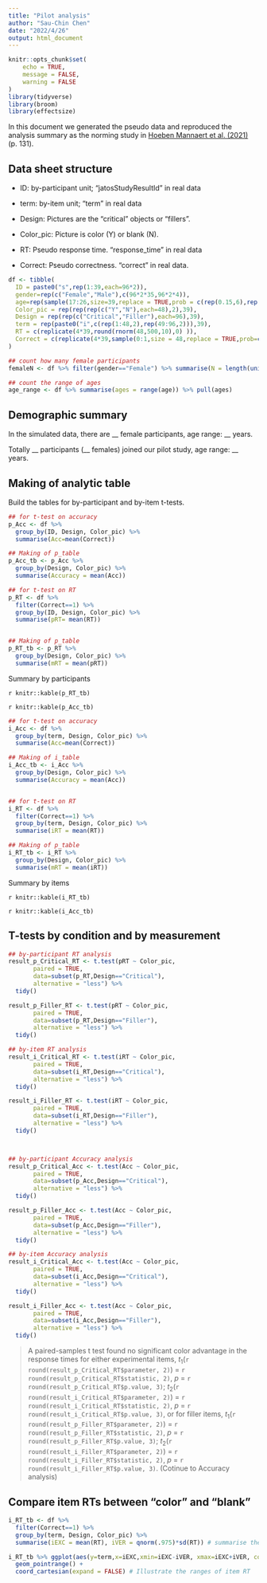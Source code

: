 ```yaml
---
title: "Pilot analysis"
author: "Sau-Chin Chen"
date: "2022/4/26"
output: html_document
---
```


```r
knitr::opts_chunk$set(
	echo = TRUE,
	message = FALSE,
	warning = FALSE
)
library(tidyverse)
library(broom)
library(effectsize)
```

In this document we generated the pseudo data and reproduced the analysis summary as the norming study in [Hoeben Mannaert et al. (2021)](https://link.springer.com/article/10.3758/s13421-020-01078-6#Sec4) (p. 131).


## Data sheet structure

- ID: by-participant unit; "jatosStudyResultId" in real data
- term: by-item unit; "term" in real data

- Design: Pictures are the "critical" objects or "fillers".
- Color_pic: Picture is color (Y) or blank (N).

- RT: Pseudo response time.  "response_time" in real data
- Correct: Pseudo correctness. "correct" in real data.

```r
df <- tibble(
  ID = paste0("s",rep(1:39,each=96*2)),
  gender=rep(c("Female","Male"),c(96*2*35,96*2*4)),
  age=rep(sample(17:26,size=39,replace = TRUE,prob = c(rep(0.15,6),rep(0.1/4,4))),each=96*2),
  Color_pic	= rep(rep(rep(c("Y","N"),each=48),2),39),
  Design = rep(rep(c("Critical","Filler"),each=96),39),
  term = rep(paste0("i",c(rep(1:48,2),rep(49:96,2))),39),
  RT = c(replicate(4*39,round(rnorm(48,500,10),0) )),
  Correct = c(replicate(4*39,sample(0:1,size = 48,replace = TRUE,prob=c(.01,.99)) ))
)

## count how many female participants
femaleN <- df %>% filter(gender=="Female") %>% summarise(N = length(unique(ID)) ) %>% pull(N)

## count the range of ages
age_range <- df %>% summarise(ages = range(age)) %>% pull(ages)
```



## Demographic summary

In the simulated data, there are __ female participants, age range: __ years.

Totally __ participants (__ females) joined our pilot study, age range: __ years.

## Making of analytic table

Build the tables for by-participant and by-item t-tests.

```r
## for t-test on accuracy
p_Acc <- df %>%
  group_by(ID, Design, Color_pic) %>%
  summarise(Acc=mean(Correct))

## Making of p_table
p_Acc_tb <- p_Acc %>%
  group_by(Design, Color_pic) %>%
  summarise(Accuracy = mean(Acc))

## for t-test on RT
p_RT <- df %>%
  filter(Correct==1) %>%
  group_by(ID, Design, Color_pic) %>%
  summarise(pRT= mean(RT))


## Making of p_table
p_RT_tb <- p_RT %>%
  group_by(Design, Color_pic) %>%
  summarise(mRT = mean(pRT))

```

Summary by participants

`r knitr::kable(p_RT_tb)`


`r knitr::kable(p_Acc_tb)`

```r
## for t-test on accuracy
i_Acc <- df %>%
  group_by(term, Design, Color_pic) %>%
  summarise(Acc=mean(Correct))

## Making of i_table
i_Acc_tb <- i_Acc %>%
  group_by(Design, Color_pic) %>%
  summarise(Accuracy = mean(Acc))


## for t-test on RT
i_RT <- df %>%
  filter(Correct==1) %>%
  group_by(term, Design, Color_pic) %>%
  summarise(iRT = mean(RT))

## Making of p_table
i_RT_tb <- i_RT %>%
  group_by(Design, Color_pic) %>%
  summarise(mRT = mean(iRT))
```

Summary by items

`r knitr::kable(i_RT_tb)`


`r knitr::kable(i_Acc_tb)`




## T-tests by condition and by measurement

```r
## by-participant RT analysis 
result_p_Critical_RT <- t.test(pRT ~ Color_pic,
       paired = TRUE,
       data=subset(p_RT,Design=="Critical"),
       alternative = "less") %>%
  tidy()

result_p_Filler_RT <- t.test(pRT ~ Color_pic,
       paired = TRUE,
       data=subset(p_RT,Design=="Filler"),
       alternative = "less") %>%
  tidy()

## by-item RT analysis 
result_i_Critical_RT <- t.test(iRT ~ Color_pic,
       paired = TRUE,
       data=subset(i_RT,Design=="Critical"),
       alternative = "less") %>%
  tidy()

result_i_Filler_RT <- t.test(iRT ~ Color_pic,
       paired = TRUE,
       data=subset(i_RT,Design=="Filler"),
       alternative = "less") %>%
  tidy()



## by-participant Accuracy analysis
result_p_Critical_Acc <- t.test(Acc ~ Color_pic,
       paired = TRUE,
       data=subset(p_Acc,Design=="Critical"),
       alternative = "less") %>%
  tidy()

result_p_Filler_Acc <- t.test(Acc ~ Color_pic,
       paired = TRUE,
       data=subset(p_Acc,Design=="Filler"),
       alternative = "less") %>%
  tidy()

## by-item Accuracy analysis
result_i_Critical_Acc <- t.test(Acc ~ Color_pic,
       paired = TRUE,
       data=subset(i_Acc,Design=="Critical"),
       alternative = "less") %>%
  tidy()

result_i_Filler_Acc <- t.test(Acc ~ Color_pic,
       paired = TRUE,
       data=subset(i_Acc,Design=="Filler"),
       alternative = "less") %>%
  tidy()

```


> A paired-samples t test found no significant color advantage in the response times for either experimental items, $t_1$(`r round(result_p_Critical_RT$parameter, 2)`) = `r round(result_p_Critical_RT$statistic, 2)`, *p* = `r round(result_p_Critical_RT$p.value, 3)`; $t_2$(`r round(result_i_Critical_RT$parameter, 2)`) = `r round(result_i_Critical_RT$statistic, 2)`, *p* = `r round(result_i_Critical_RT$p.value, 3)`, or for filler items,  $t_1$(`r round(result_p_Filler_RT$parameter, 2)`) = `r round(result_p_Filler_RT$statistic, 2)`, *p* = `r round(result_p_Filler_RT$p.value, 3)`; $t_2$(`r round(result_i_Filler_RT$parameter, 2)`) = `r round(result_i_Filler_RT$statistic, 2)`, *p* = `r round(result_i_Filler_RT$p.value, 3)`. (Cotinue to Accuracy analysis)



## Compare item RTs between "color" and "blank"

```r
i_RT_tb <- df %>%
  filter(Correct==1) %>%
  group_by(term, Design, Color_pic) %>%
  summarise(iEXC = mean(RT), iVER = qnorm(.975)*sd(RT)) # summarise the confidence intervals by item per color

i_RT_tb %>% ggplot(aes(y=term,x=iEXC,xmin=iEXC-iVER, xmax=iEXC+iVER, color = Color_pic)) +
  geom_pointrange() +
  coord_cartesian(expand = FALSE) # Illustrate the ranges of item RT
```

